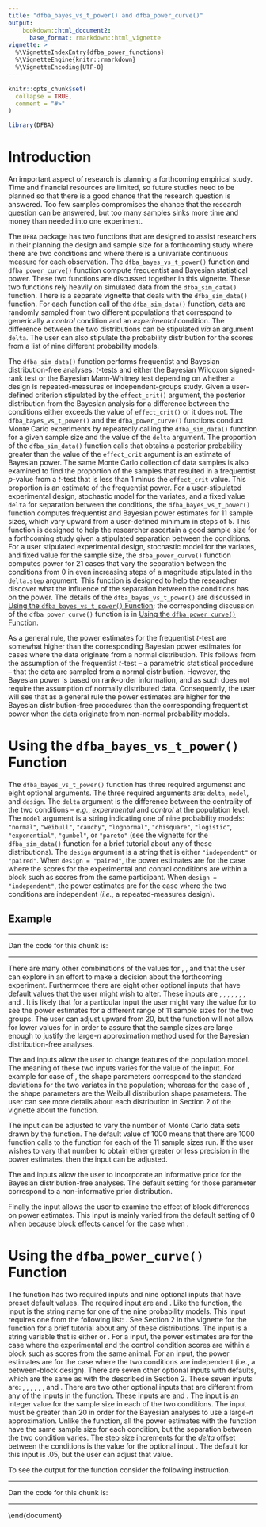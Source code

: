 ```yaml
---
title: "dfba_bayes_vs_t_power() and dfba_power_curve()"
output:
    bookdown::html_document2:
      base_format: rmarkdown::html_vignette
vignette: >
  %\VignetteIndexEntry{dfba_power_functions}
  %\VignetteEngine{knitr::rmarkdown}
  %\VignetteEncoding{UTF-8}
---
```


```r
knitr::opts_chunk$set(
  collapse = TRUE,
  comment = "#>"
)
```

```r
library(DFBA)
```

# Introduction

An important aspect of research is planning a forthcoming empirical study. Time and financial resources are limited, so future studies need to be planned so that there is a good chance that the research question is answered. Too few samples compromises the chance that the research question can be answered, but too many samples sinks more time and money than needed into one experiment. 

The `DFBA` package has two functions that are designed to assist researchers in their planning the design and sample size for a forthcoming study where there are two conditions and where there is a univariate continuous measure for each observation. The `dfba_bayes_vs_t_power()` function and `dfba_power_curve()` function compute frequentist and Bayesian statistical power. These two functions are discussed together in this vignette. These two functions rely heavily on simulated data from the `dfba_sim_data()` function. There is a separate vignette that deals with the `dfba_sim_data()` function. For each function call of the `dfba_sim_data()` function, data are randomly sampled from two different populations that correspond to generically a *control* condition and an *experimental* condition. The difference between the two distributions can be stipulated *via* an argument `delta`. The user can also stipulate the probability distribution for the scores from a list of nine different probability models. 

The `dfba_sim_data()` function performs frequentist and Bayesian distribution-free analyses: $t$-tests and either the Bayesian Wilcoxon signed-rank test or the Bayesian Mann-Whitney test depending on whether a design is repeated-measures or independent-groups study. Given a user-defined criterion stipulated by the `effect_crit()` argument, the posterior distribution from the Bayesian analysis for a difference between the conditions either exceeds the value of `effect_crit()` or it does not. The `dfba_bayes_vs_t_power()` and the `dfba_power_curve()` functions conduct Monte Carlo experiments by repeatedly calling the `dfba_sim_data()` function for a given sample size and the value of the `delta` argument. The proportion of the `dfba_sim_data()` function calls that obtains a posterior probability greater than the value of the `effect_crit` argument is an estimate of Bayesian power. The same Monte Carlo collection of data samples is also examined to find the proportion of the samples that resulted in a frequentist $p$-value from a $t$-test that is less than 1 minus the `effect_crit` value. This proportion is an estimate of the frequentist power. For a user-stipulated experimental design, stochastic model for the variates, and a fixed value `delta` for separation between the conditions, the `dfba_bayes_vs_t_power()` function computes frequentist and Bayesian power estimates for $11$ sample sizes, which vary upward from a user-defined minimum in steps of $5$. This function is designed to help the researcher ascertain a good sample size for a forthcoming study given a stipulated separation between the conditions. For a user stipulated experimental design, stochastic model for the variates, and fixed value for the sample size, the `dfba_power_curve()` function computes power for $21$ cases that vary the separation between the conditions from $0$ in even increasing steps of a magnitude stipulated in the `delta.step` argument. This function is designed to help the researcher discover what the influence of the separation between the conditions has on the power.  The details of the `dfba_bayes_vs_t_power()` are discussed in [Using the `dfba_bayes_vs_t_power()` Function](#using_bayes_v_t); the corresponding discussion of the `dfba_power_curve()` function is in [Using the `dfba_power_curve()` Function](#using_power_curve). 

As a general rule, the power estimates for the frequentist $t$-test are somewhat higher than the corresponding Bayesian power estimates for cases where the data originate from a normal distribution. This follows from the assumption of the frequentist $t$-test -- a parametric statistical procedure -- that the data are sampled from a normal distribution. However, the Bayesian power is based on rank-order information, and as such does not require the assumption of normally distributed data.  Consequently, the user will see that as a general rule the power estimates are higher for the Bayesian distribution-free procedures than the corresponding frequentist power when the data originate from non-normal probability models.     

# Using the `dfba_bayes_vs_t_power()` Function {#using_bayes_v_t}

The `dfba_bayes_vs_t_power()` function has three required argumenst and eight optional arguments. The three required arguments are: `delta`, `model`, and `design`. The `delta` argument is the difference between the centrality of the two conditions -- *e.g.*, *experimental* and *control* at the population level. The `model` argument is a string indicating one of nine probability models: `"normal"`, `"weibull"`, `"cauchy"`, `"lognormal"`, `"chisquare"`, `"logistic"`, `"exponential"`, `"gumbel"`, or `"pareto"` (see the vignette for the `dfba_sim_data()` function for a brief tutorial about any of these distributions). The `design` argument is a string that is either `"independent"` or `"paired"`. When `design = "paired"`, the power estimates are for the case where the scores for the experimental and control conditions are within a block such as scores from the same participant. When `design = "independent"`, the power estimates are for the case where the two conditions are independent (*i.e.*, a repeated-measures design). 

## Example

*******************************************************************************

Dan the code for this chunk is:

\pkg{A \textless- dfba\_bayes\_vs\_t\_power(delta=.3, model=``normal'', design=``independent'')}

\pkg{A}

\pkg{plot(A)}

*******************************************************************************

There are many other combinations of the values for \pkg{delta}, \pkg{model}, and \pkg{design} that the user can explore in an effort to make a decision about the forthcoming experiment. Furthermore there are eight other optional inputs that have default values that the user might wish to alter. These inputs are \pkg{n\_min=20}, \pkg{effect\_crit=.95}, \pkg{shape1=1}, \pkg{shape2=1}, \pkg{samples=1000}, \pkg{a0=1}, \pkg{b0=1}, and \pkg{block.max=0}. It is likely that for a particular \pkg{delta} input the user might vary the value for \pkg{n\_min} to see the power estimates for a different range of $11$ sample sizes for the two groups. The user can adjust \pkg{n\_min} upward from $20$, but the function will not allow for lower values for \pkg{n\_min} in order to assure that the sample sizes are large enough to justify the large-$n$ approximation method used for the Bayesian distribution-free analyses. 

The \pkg{shape1} and \pkg{shape2} inputs allow the user to change features of the population model. The meaning of these two inputs varies for the value of the \pkg{model} input. For example for case of \pkg{model=``normal''}, the shape parameters correspond to the standard deviations for the two variates in the population; whereas for the case of \pkg{model=``weibull''}, the shape parameters are the Weibull distribution shape parameters. The user can see more details about each distribution in Section 2 of the vignette about the \pkg{dfba\_sim\_data} function.

The \pkg{samples} input can be adjusted to vary the number of Monte Carlo data sets drawn by the function. The default value of $1000$ means that there are $1000$ function calls to the \pkg{dfba\_sim\_data} function for each of the $11$ sample sizes run. If the user wishes to vary that number to obtain either greater or less precision in the power estimates, then the \pkg{samples} input can be adjusted.

The \pkg{a0} and \pkg{b0} inputs allow the user to incorporate an informative prior for the Bayesian distribution-free analyses. The default setting for those parameter correspond to a non-informative prior distribution.

Finally the \pkg{block.max} input allows the user to examine the effect of block differences on power estimates. This input is mainly varied from the default setting of $0$ when \pkg{design=``independent''} because block effects cancel for the case when \pkg{design=``paired''}.

# Using the `dfba_power_curve()` Function {#using_power_curve}
 
The \pkg{dfba\_power\_curve} function has two required inputs and nine optional inputs that have preset default values. The required input are \pkg{model} and \pkg{design}. Like the \pkg{dfba\_bayes\_vs\_t\_power} function, the \pkg{model} input is the string name for one of the nine probability models. This input requires one from the following list: \pkg{``normal'', ``weibull'', ``cauchy'', ``lognormal'', ``chisquare'', ``logistic'', ``exponential'', ``gumbel'', ``pareto''}. See Section 2 in the vignette for the \pkg{dfba\_sim\_data} function for a brief tutorial about any of these distributions. The \pkg{design} input is a string variable that is either \pkg{``independent''} or \pkg{``paired''}. For a \textit{paired} input, the power estimates are for the case where the experimental and the control condition scores are within a block such as scores from the same animal. For an \textit{independent} input, the power estimates are for the case where the two conditions are independent (i.e., a between-block design). There are seven other optional inputs with defaults, which are the same as with the \pkg{dfba\_bayes\_vs\_t\_power} described in Section 2. These seven inputs are:  \pkg{a0=1}, \pkg{b0=1}, \pkg{effect\_crit=.95}, \pkg{shape1=1}, \pkg{shape2=1},  \pkg{block.max=0}, and \pkg{samples}.  There are two other optional inputs that are different from any of the inputs in the \pkg{dfba\_bayes\_vs\_t\_power} function. These inputs are \pkg{n} and \pkg{delta.step}. The \pkg{n} input is an integer value for the sample size in each of the two conditions. The \pkg{n} input must be greater than $20$ in order for the Bayesian analyses to use a large-$n$ approximation. Unlike the \pkg{dfba\_bayes\_vs\_t\_power} function, all the power estimates with the \pkg{dfba\_power\_curve} function have the same sample size for each condition, but the separation between the two condition varies. The step size increments for the $delta$ offset between the conditions is the value for the optional input \pkg{delta.step}. The default for this input is $.05$, but the user can adjust that value.

To see the output for the \pkg{dfba\_power\_curve} function consider the following instruction.

*******************************************************************************

Dan the code for this chunk is:

\pkg{B \textless- dfba\_power(n=40, model=``normal'', design=``paired'')}

\pkg{B}

\pkg{plot(B)}

*******************************************************************************

 




\end{document}
